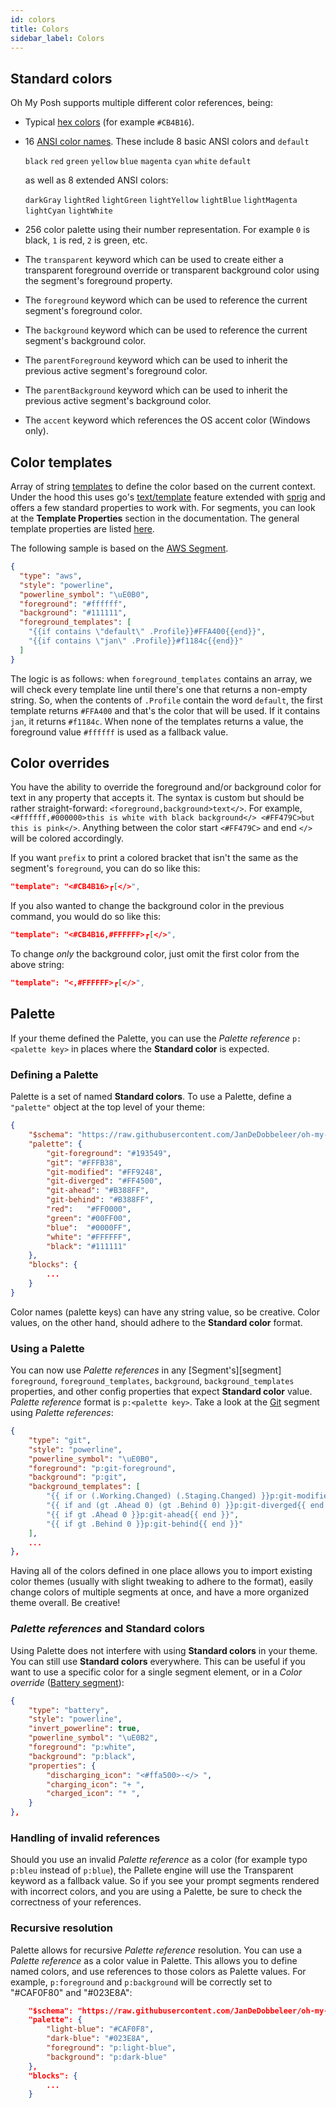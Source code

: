 ```yaml
---
id: colors
title: Colors
sidebar_label: Colors
---
```


## Standard colors

Oh My Posh supports multiple different color references, being:

- Typical [hex colors][hexcolors] (for example `#CB4B16`).
- 16 [ANSI color names][ansicolors].
  These include 8 basic ANSI colors and `default`

  `black` `red` `green` `yellow` `blue` `magenta` `cyan` `white` `default`

  as well as 8 extended ANSI colors:

  `darkGray` `lightRed` `lightGreen` `lightYellow` `lightBlue` `lightMagenta` `lightCyan` `lightWhite`
- 256 color palette using their number representation.
  For example `0` is black, `1` is red, `2` is green, etc.
- The `transparent` keyword which can be used to create either a transparent foreground override
  or transparent background color using the segment's foreground property.
- The `foreground` keyword which can be used to reference the current segment's foreground color.
- The `background` keyword which can be used to reference the current segment's background color.
- The `parentForeground` keyword which can be used to inherit the previous active segment's foreground color.
- The `parentBackground` keyword which can be used to inherit the previous active segment's background color.
- The `accent` keyword which references the OS accent color (Windows only).

## Color templates

Array of string [templates][templates] to define the color based on the current context.
Under the hood this uses go's [text/template][go-text-template] feature extended with [sprig][sprig] and
offers a few standard properties to work with. For segments, you can look at the **Template Properties**
section in the documentation. The general template properties are listed [here][template-properties].

The following sample is based on the [AWS Segment][aws].

```json
{
  "type": "aws",
  "style": "powerline",
  "powerline_symbol": "\uE0B0",
  "foreground": "#ffffff",
  "background": "#111111",
  "foreground_templates": [
    "{{if contains \"default\" .Profile}}#FFA400{{end}}",
    "{{if contains \"jan\" .Profile}}#f1184c{{end}}"
  ]
}
```

The logic is as follows: when `foreground_templates` contains an array, we will check every template line until there's
one that returns a non-empty string. So, when the contents of `.Profile` contain the word `default`, the first template
returns `#FFA400` and that's the color that will be used. If it contains `jan`, it returns `#f1184c`. When none of the
templates returns a value, the foreground value `#ffffff` is used as a fallback value.

## Color overrides

You have the ability to override the foreground and/or background color for text in any property that accepts it.
The syntax is custom but should be rather straight-forward: `<foreground,background>text</>`. For example,
`<#ffffff,#000000>this is white with black background</> <#FF479C>but this is pink</>`.
Anything between the color start `<#FF479C>` and end `</>` will be colored accordingly.

If you want `prefix` to print a colored bracket that isn't the same as the segment's `foreground`, you can
do so like this:

```json
"template": "<#CB4B16>┏[</>",
```

If you also wanted to change the background color in the previous command, you would do so like this:

```json
"template": "<#CB4B16,#FFFFFF>┏[</>",
```

To change _only_ the background color, just omit the first color from the above string:

```json
"template": "<,#FFFFFF>┏[</>",
```

## Palette

If your theme defined the Palette, you can use the _Palette reference_ `p:<palette key>` in places where the
**Standard color** is expected.

### Defining a Palette

Palette is a set of named **Standard colors**. To use a Palette, define a `"palette"` object
at the top level of your theme:

```json
{
    "$schema": "https://raw.githubusercontent.com/JanDeDobbeleer/oh-my-posh/main/themes/schema.json",
    "palette": {
        "git-foreground": "#193549",
        "git": "#FFFB38",
        "git-modified": "#FF9248",
        "git-diverged": "#FF4500",
        "git-ahead": "#B388FF",
        "git-behind": "#B388FF",
        "red":   "#FF0000",
        "green": "#00FF00",
        "blue":  "#0000FF",
        "white": "#FFFFFF",
        "black": "#111111"
    },
    "blocks": {
        ...
    }
}
```

Color names (palette keys) can have any string value, so be creative.
Color values, on the other hand, should adhere to the **Standard color** format.

### Using a Palette

You can now use _Palette references_ in any [Segment's][segment] `foreground`, `foreground_templates`,
`background`, `background_templates` properties, and other config properties that expect **Standard color** value.
_Palette reference_ format is `p:<palette key>`. Take a look at the [Git][git] segment using _Palette references_:

```json
{
    "type": "git",
    "style": "powerline",
    "powerline_symbol": "\uE0B0",
    "foreground": "p:git-foreground",
    "background": "p:git",
    "background_templates": [
        "{{ if or (.Working.Changed) (.Staging.Changed) }}p:git-modified{{ end }}",
        "{{ if and (gt .Ahead 0) (gt .Behind 0) }}p:git-diverged{{ end }}",
        "{{ if gt .Ahead 0 }}p:git-ahead{{ end }}",
        "{{ if gt .Behind 0 }}p:git-behind{{ end }}"
    ],
    ...
},
```

Having all of the colors defined in one place allows you to import existing color themes (usually with slight
tweaking to adhere to the format), easily change colors of multiple segments at once, and have a more
organized theme overall. Be creative!

### _Palette references_ and **Standard colors**

Using Palette does not interfere with using **Standard colors** in your theme. You can still use **Standard colors**
everywhere. This can be useful if you want to use a specific color for a single segment element, or in a
_Color override_ ([Battery segment][battery]):

```json
{
    "type": "battery",
    "style": "powerline",
    "invert_powerline": true,
    "powerline_symbol": "\uE0B2",
    "foreground": "p:white",
    "background": "p:black",
    "properties": {
        "discharging_icon": "<#ffa500>-</> ",
        "charging_icon": "+ ",
        "charged_icon": "* ",
    }
},
```

### Handling of invalid references

Should you use an invalid _Palette reference_ as a color (for example typo `p:bleu` instead of `p:blue`),
the Pallete engine will use the Transparent keyword as a fallback value. So if you see your prompt segments
rendered with incorrect colors, and you are using a Palette, be sure to check the correctness of your references.

### Recursive resolution

Palette allows for recursive _Palette reference_ resolution. You can use a _Palette reference_ as a color
value in Palette. This allows you to define named colors, and use references to those colors as Palette values.
For example, `p:foreground` and `p:background` will be correctly set to "#CAF0F80" and "#023E8A":

```json
    "$schema": "https://raw.githubusercontent.com/JanDeDobbeleer/oh-my-posh/main/themes/schema.json",
    "palette": {
        "light-blue": "#CAF0F8",
        "dark-blue": "#023E8A",
        "foreground": "p:light-blue",
        "background": "p:dark-blue"
    },
    "blocks": {
        ...
    }
```

[hexcolors]: https://htmlcolorcodes.com/color-chart/material-design-color-chart/
[ansicolors]: https://htmlcolorcodes.com/color-chart/material-design-color-chart/
[git]: /docs/segments/git
[battery]: /docs/segments/battery
[template-properties]: /docs/configuration/templates#global-properties
[aws]: /docs/segments/aws
[go-text-template]: https://golang.org/pkg/text/template/
[sprig]: https://masterminds.github.io/sprig/
[templates]: templates.mdx
